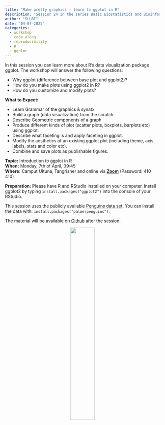 ```yaml
---
title: "Make pretty graphics - learn to ggplot in R"
description: "Session 24 in the series Basic Biostatistics and Bioinformatics"
author: "SLUBI"
date: "04-07-2025"
categories:
  - workshop
  - code along
  - reproducibility
  - R
  - ggplot
---
```


In this session you can learn more about R’s data visualization package ggplot. The workshop will answer the following questions:

- Why ggplot (difference between base plot and ggplot2)?
- How do you make plots using ggplot2 in R?
- How do you customize and modify plots?
 
**What to Expect:**

- Learn Grammar of the graphics & synatx
- Build a graph (data visualization) from the scratch
- Describe Geometric components of a graph
- Produce different kinds of plot (scatter plots, boxplots, barplots etc) using ggplot.
- Describe what faceting is and apply faceting in ggplot.
- Modify the aesthetics of an existing ggplot plot (including theme, axis labels, stats and color etc).
- Combine and save plots as publishable figures.
  

**Topic:** Introduction to ggplot in R \
**When:** Monday, 7th of April, 09:45 \
**Where:** Camput Ultuna, Tangrisner
and online via **[Zoom](https://slu-se.zoom.us/j/69486568642)**  (Password: 410 410)

**Preparation:** Please have R and RStudio installed on your computer. Install ggplot2 by typing `install.packages("ggplot2")` into the console of your RStudio.
 
This session uses the publicly available [Penguins data set](https://allisonhorst.github.io/palmerpenguins/). You can install the data with: `install.packages("palmerpenguins")`. 

The material will be available on [Github](https://github.com/SLUBioinformaticsInfrastructure/Three_Bees_Workshop_Series) after the session.

<center>
![](../../../images/3bees_fulltext_ampersand2.png){.class width=40%}